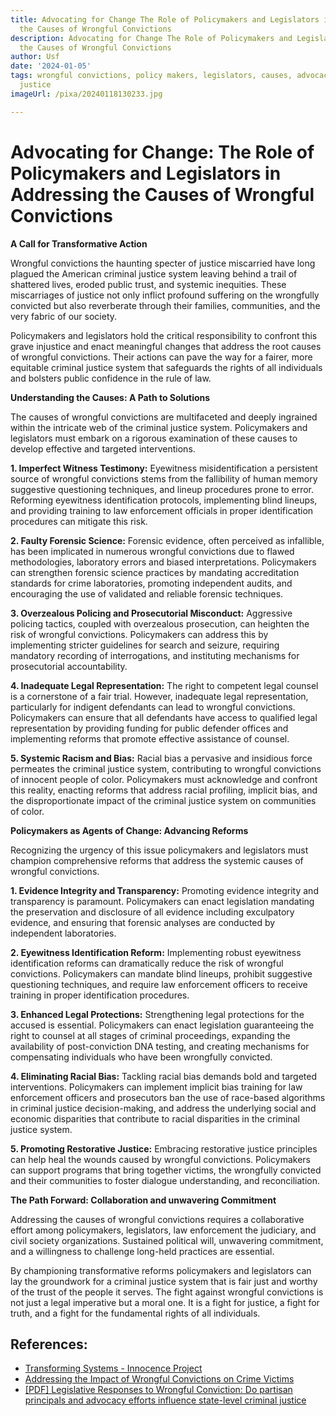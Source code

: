 ```yaml
---
title: Advocating for Change The Role of Policymakers and Legislators in Addressing
  the Causes of Wrongful Convictions
description: Advocating for Change The Role of Policymakers and Legislators in Addressing
  the Causes of Wrongful Convictions
author: Usf
date: '2024-01-05'
tags: wrongful convictions, policy makers, legislators, causes, advocacy, criminal
  justice
imageUrl: /pixa/20240118130233.jpg

---
```

# Advocating for Change: The Role  of Policymakers and Legislators in Addressing the Causes of Wrongful Convictions

**A Call for Transformative Action**

Wrongful convictions the haunting specter of justice  miscarried have  long plagued the American criminal justice system leaving behind a trail of shattered lives, eroded  public trust, and systemic inequities. These miscarriages of justice not only inflict  profound suffering on the wrongfully convicted but also reverberate through their families, communities,  and  the very  fabric of our society.

Policymakers and legislators hold  the critical responsibility to confront this grave injustice and enact meaningful changes that address the root causes of  wrongful convictions. Their actions can pave the way for a fairer, more equitable criminal justice system that safeguards the rights of all individuals and bolsters public confidence in the rule  of law.

**Understanding the Causes: A Path  to Solutions**

The causes of wrongful convictions are multifaceted and deeply  ingrained within the intricate web of the criminal justice system. Policymakers and  legislators must embark on a rigorous examination of these causes  to develop effective  and targeted interventions.

**1. Imperfect Witness Testimony:** Eyewitness misidentification a persistent source of wrongful convictions stems from the fallibility of  human memory suggestive questioning techniques, and lineup procedures prone to error. Reforming eyewitness identification protocols, implementing blind  lineups,  and providing training to law enforcement officials in  proper identification procedures can mitigate this risk.

**2. Faulty Forensic Science:** Forensic evidence, often perceived  as infallible, has been implicated in numerous wrongful convictions due to flawed methodologies, laboratory errors and  biased interpretations. Policymakers can strengthen forensic science practices by mandating accreditation standards for crime laboratories, promoting independent audits, and  encouraging the use of validated and reliable forensic techniques.

**3. Overzealous Policing  and Prosecutorial Misconduct:** Aggressive policing tactics, coupled with overzealous prosecution, can heighten the risk of wrongful convictions. Policymakers can address this by implementing stricter  guidelines for search and seizure, requiring  mandatory recording of interrogations, and instituting mechanisms for  prosecutorial accountability.

**4. Inadequate Legal Representation:** The right to competent legal counsel is a cornerstone of a fair trial. However, inadequate legal  representation, particularly for indigent  defendants can lead to wrongful convictions. Policymakers can ensure that all  defendants have access to qualified legal representation  by providing  funding for public defender offices and implementing reforms  that promote effective assistance of counsel.

**5. Systemic Racism and Bias:** Racial bias a  pervasive and insidious force  permeates the criminal justice system, contributing to wrongful convictions of innocent people of color. Policymakers must acknowledge and confront this reality, enacting reforms that address racial profiling, implicit  bias, and the disproportionate impact of the  criminal justice system on communities of color.

**Policymakers as Agents  of Change: Advancing Reforms**

Recognizing the urgency of this issue policymakers and legislators must champion comprehensive reforms that address  the systemic causes of wrongful convictions.

**1. Evidence Integrity and  Transparency:** Promoting evidence integrity and transparency is paramount. Policymakers  can enact legislation mandating the preservation and disclosure  of all evidence including exculpatory evidence,  and ensuring that forensic analyses  are conducted by independent  laboratories.

**2. Eyewitness Identification Reform:** Implementing robust eyewitness identification reforms can dramatically reduce the risk of wrongful convictions.  Policymakers can mandate blind lineups, prohibit suggestive questioning techniques, and require law enforcement officers to receive training in proper identification procedures.

**3. Enhanced Legal  Protections:** Strengthening legal protections for the  accused is essential.  Policymakers can enact legislation guaranteeing the right  to  counsel at all stages of criminal proceedings, expanding  the availability  of post-conviction DNA testing, and creating mechanisms for  compensating individuals who have been wrongfully convicted.

**4.  Eliminating Racial Bias:** Tackling racial bias demands bold and targeted interventions. Policymakers can implement implicit bias training  for law enforcement officers and prosecutors ban the  use of  race-based algorithms in criminal justice decision-making, and address the underlying  social  and economic disparities that  contribute to racial disparities in the criminal  justice system.

**5. Promoting Restorative Justice:** Embracing restorative justice  principles can help heal the  wounds caused by  wrongful convictions. Policymakers can support programs that  bring together  victims, the wrongfully convicted and their communities to foster dialogue understanding, and reconciliation.

**The Path Forward: Collaboration and unwavering Commitment**

Addressing the causes of wrongful  convictions requires a collaborative  effort among policymakers, legislators, law enforcement the judiciary,  and civil society organizations. Sustained political will, unwavering commitment, and a willingness to challenge long-held practices are essential.

By championing transformative reforms policymakers and legislators can lay the groundwork for a criminal justice system that is fair just and worthy of the  trust of the people it  serves. The fight against wrongful convictions is not just a legal imperative but a moral one. It  is a fight  for justice, a fight for truth, and a  fight for the fundamental rights of all individuals.

## References:
- [Transforming Systems - Innocence Project](https://innocenceproject.org/transforming-systems/)
- [Addressing the Impact of Wrongful Convictions on Crime Victims](https://nij.ojp.gov/topics/articles/addressing-impact-wrongful-convictions-crime-victims)
- [[PDF] Legislative Responses to Wrongful Conviction: Do partisan principals and advocacy efforts influence state-level criminal justice](https://engagedscholarship.csuohio.edu/cgi/viewcontent.cgi?article=1002&context=clcas_facpub)
